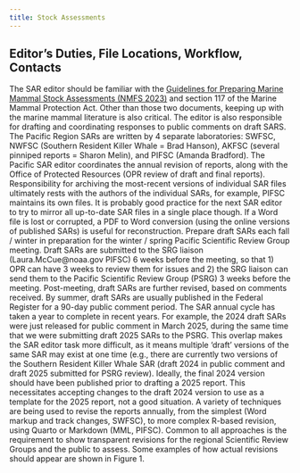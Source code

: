 ```yaml
---
title: Stock Assessments
---
```


## Editor's Duties, File Locations, Workflow, Contacts

The SAR editor should be familiar with the [Guidelines for Preparing Marine Mammal Stock Assessments (NMFS 2023)](https://www.fisheries.noaa.gov/national/marine-mammal-protection/guidelines-assessing-marine-mammal-stocks) and section 117 of the Marine Mammal Protection Act. Other than those two documents, keeping up with the marine mammal literature is also critical. The editor is also responsible for drafting and coordinating responses to public comments on draft SARS.
The Pacific Region SARs are written by 4 separate laboratories: SWFSC, NWFSC (Southern Resident Killer Whale = Brad Hanson), AKFSC (several pinniped reports = Sharon Melin), and PIFSC (Amanda Bradford). The Pacific SAR editor coordinates the annual revision of reports, along with the Office of Protected Resources (OPR review of draft and final reports). Responsibility for archiving the most-recent versions of individual SAR files ultimately rests with the authors of the individual SARs, for example, PIFSC maintains its own files. It is probably good practice for the next SAR editor to try to mirror all up-to-date SAR files in a single place though. If a Word file is lost or corrupted, a PDF to Word conversion (using the online versions of published SARs) is useful for reconstruction.
Prepare draft SARs each fall / winter in preparation for the winter / spring Pacific Scientific Review Group meeting. Draft SARs are submitted to the SRG liaison (Laura.McCue@noaa.gov  PIFSC) 6 weeks before the meeting, so that 1) OPR can have 3 weeks to review them for issues and 2) the SRG liaison can send them to the Pacific Scientific Review Group (PSRG) 3 weeks before the meeting. Post-meeting, draft SARs are further revised, based on comments received. By summer, draft SARs are usually published in the Federal Register for a 90-day public comment period.
The SAR annual cycle has taken a year to complete in recent years. For example, the 2024 draft SARs were just released for public comment in March 2025, during the same time that we were submitting draft 2025 SARs to the PSRG.  This overlap makes the SAR editor task more difficult, as it means multiple ‘draft’ versions of the same SAR may exist at one time (e.g., there are currently two versions of the Southern Resident Killer Whale SAR (draft 2024 in public comment and draft 2025 submitted for PSRG review). Ideally, the final 2024 version should have been published prior to drafting a 2025 report. This necessitates accepting changes to the draft 2024 version to use as a template for the 2025 report, not a good situation.
A variety of techniques are being used to revise the reports annually, from the simplest (Word markup and track changes, SWFSC), to more complex R-based revision, using Quarto or Markdown (MML, PIFSC). Common to all approaches is the requirement to show transparent revisions for the regional Scientific Review Groups and the public to assess. Some examples of how actual revisions should appear are shown in Figure 1.



